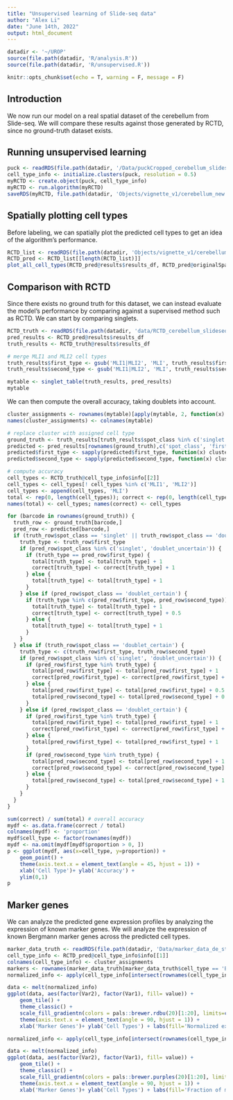 ```yaml
---
title: "Unsupervised learning of Slide-seq data"
author: "Alex Li"
date: "June 14th, 2022"
output: html_document
---
```


```r
datadir <- '~/UROP'
source(file.path(datadir, 'R/analysis.R'))
source(file.path(datadir, 'R/unsupervised.R'))
```


```r
knitr::opts_chunk$set(echo = T, warning = F, message = F)
```

## Introduction

We now run our model on a real spatial dataset of the cerebellum from Slide-seq. We will compare these results against those generated by RCTD, since no ground-truth dataset exists.

## Running unsupervised learning

```r
puck <- readRDS(file.path(datadir, '/Data/puckCropped_cerebellum_slideseq.rds'))
cell_type_info <- initialize.clusters(puck, resolution = 0.5)
myRCTD <- create.object(puck, cell_type_info)
myRCTD <- run.algorithm(myRCTD)
saveRDS(myRCTD, file.path(datadir, 'Objects/vignette_v1/cerebellum_new.rds'))
```

## Spatially plotting cell types

Before labeling, we can spatially plot the predicted cell types to get an idea of the algorithm's performance.

```r
RCTD_list <- readRDS(file.path(datadir, 'Objects/vignette_v1/cerebellum_new.rds'))
RCTD_pred <- RCTD_list[[length(RCTD_list)]]
plot_all_cell_types(RCTD_pred@results$results_df, RCTD_pred@originalSpatialRNA@coords, RCTD_pred@cell_type_info$renorm[[2]], '..')
```

## Comparison with RCTD

Since there exists no ground truth for this dataset, we can instead evaluate the model's performance by comparing against a supervised method such as RCTD. We can start by comparing singlets.

```r
RCTD_truth <- readRDS(file.path(datadir, 'data/RCTD_cerebellum_slideseq.rds'))
pred_results <- RCTD_pred@results$results_df
truth_results <- RCTD_truth@results$results_df

# merge MLI1 and MLI2 cell types
truth_results$first_type <- gsub('MLI1|MLI2', 'MLI', truth_results$first_type)
truth_results$second_type <- gsub('MLI1|MLI2', 'MLI', truth_results$second_type)

mytable <- singlet_table(truth_results, pred_results)
mytable
```

We can then compute the overall accuracy, taking doublets into account.

```r
cluster_assignments <- rownames(mytable)[apply(mytable, 2, function(x) which(x == max(x)))]
names(cluster_assignments) <- colnames(mytable)

# replace cluster with assigned cell type
ground_truth <- truth_results[truth_results$spot_class %in% c('singlet', 'doublet_certain', 'doublet_uncertain'), c('spot_class', 'first_type', 'second_type')]
predicted <- pred_results[rownames(ground_truth),c('spot_class', 'first_type', 'second_type')]
predicted$first_type <- sapply(predicted$first_type, function(x) cluster_assignments[x])
predicted$second_type <- sapply(predicted$second_type, function(x) cluster_assignments[x])

# compute accuracy
cell_types <- RCTD_truth@cell_type_info$info[[2]]
cell_types <- cell_types[! cell_types %in% c('MLI1', 'MLI2')]
cell_types <- append(cell_types, 'MLI')
total <- rep(0, length(cell_types)); correct <- rep(0, length(cell_types))
names(total) <- cell_types; names(correct) <- cell_types

for (barcode in rownames(ground_truth)) {
  truth_row <- ground_truth[barcode,]
  pred_row <- predicted[barcode,]
  if (truth_row$spot_class == 'singlet' || truth_row$spot_class == 'doublet_uncertain') {
    truth_type <- truth_row$first_type
    if (pred_row$spot_class %in% c('singlet', 'doublet_uncertain')) {
      if (truth_type == pred_row$first_type) {
        total[truth_type] <- total[truth_type] + 1
        correct[truth_type] <- correct[truth_type] + 1
      } else {
        total[truth_type] <- total[truth_type] + 1
      }
    } else if (pred_row$spot_class == 'doublet_certain') {
      if (truth_type %in% c(pred_row$first_type, pred_row$second_type)) {
        total[truth_type] <- total[truth_type] + 1
        correct[truth_type] <- correct[truth_type] + 0.5
      } else {
        total[truth_type] <- total[truth_type] + 1
      }
    }
  } else if (truth_row$spot_class == 'doublet_certain') {
    truth_type <- c(truth_row$first_type, truth_row$second_type)
    if (pred_row$spot_class %in% c('singlet', 'doublet_uncertain')) {
      if (pred_row$first_type %in% truth_type) {
        total[pred_row$first_type] <- total[pred_row$first_type] + 1
        correct[pred_row$first_type] <- correct[pred_row$first_type] + 1
      } else {
        total[pred_row$first_type] <- total[pred_row$first_type] + 0.5
        total[pred_row$second_type] <- total[pred_row$second_type] + 0.5
      }
    } else if (pred_row$spot_class == 'doublet_certain') {
      if (pred_row$first_type %in% truth_type) {
        total[pred_row$first_type] <- total[pred_row$first_type] + 1
        correct[pred_row$first_type] <- correct[pred_row$first_type] + 1
      } else {
        total[pred_row$first_type] <- total[pred_row$first_type] + 1
      }
      if (pred_row$second_type %in% truth_type) {
        total[pred_row$second_type] <- total[pred_row$second_type] + 1
        correct[pred_row$second_type] <- correct[pred_row$second_type] + 1
      } else {
        total[pred_row$second_type] <- total[pred_row$second_type] + 1
      }
    }
  }
}

sum(correct) / sum(total) # overall accuracy
mydf <- as.data.frame(correct / total)
colnames(mydf) <- 'proportion'
mydf$cell_type <- factor(rownames(mydf))
mydf <- na.omit(mydf[mydf$proportion > 0, ])
p <- ggplot(mydf, aes(x=cell_type, y=proportion)) + 
    geom_point() +
    theme(axis.text.x = element_text(angle = 45, hjust = 1)) +
    xlab('Cell Type')+ ylab('Accuracy') +
    ylim(0,1)
p
```

## Marker genes

We can analyze the predicted gene expression profiles by analyzing the expression of known marker genes. We will analyze the expression of known Bergmann marker genes across the predicted cell types.

```r
marker_data_truth <- readRDS(file.path(datadir, 'Data/marker_data_de_standard.RDS'))
cell_type_info <- RCTD_pred@cell_type_info$info[[1]]
colnames(cell_type_info) <- cluster_assignments
markers <- rownames(marker_data_truth[marker_data_truth$cell_type == 'Bergmann',])
normalized_info <- apply(cell_type_info[intersect(rownames(cell_type_info), markers), c('Bergmann','Granule','MLI','Oligodendrocytes','Purkinje')], MARGIN = 1, FUN = function(x) log(x) - mean(log(x)))

data <- melt(normalized_info)
ggplot(data, aes(factor(Var2), factor(Var1), fill= value)) +
    geom_tile() +
    theme_classic() +
    scale_fill_gradientn(colors = pals::brewer.rdbu(20)[1:20], limits=c(-10,10)) +
    theme(axis.text.x = element_text(angle = 90, hjust = 1)) +
    xlab('Marker Genes')+ ylab('Cell Types') + labs(fill='Normalized expression')
```

```r
normalized_info <- apply(cell_type_info[intersect(rownames(cell_type_info), markers), c('Bergmann','Granule','MLI','Oligodendrocytes','Purkinje')], MARGIN = 1, FUN = function(x) x / max(x))

data <- melt(normalized_info)
ggplot(data, aes(factor(Var2), factor(Var1), fill= value)) +
    geom_tile() +
    theme_classic() +
    scale_fill_gradientn(colors = pals::brewer.purples(20)[1:20], limits=c(0,1)) +
    theme(axis.text.x = element_text(angle = 90, hjust = 1)) +
    xlab('Marker Genes')+ ylab('Cell Types') + labs(fill='Fraction of maximum expression')
```

